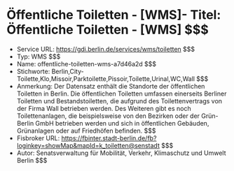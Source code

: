 # Öffentliche Toiletten - [WMS]- Titel: Öffentliche Toiletten - [WMS] $$$
- Service URL: https://gdi.berlin.de/services/wms/toiletten $$$
- Typ: WMS $$$
- Name: offentliche-toiletten-wms-a7d46a2d $$$
- Stichworte: Berlin,City-Toilette,Klo,Missoir,Parktoilette,Pissoir,Toilette,Urinal,WC,Wall $$$
- Anmerkung: Der Datensatz enthält die Standorte der öffentlichen Toiletten in Berlin. Die öffentlichen Toiletten umfassen einerseits Berliner Toiletten und Bestandstoiletten, die aufgrund des Toilettenvertrags von der Firma Wall betrieben werden. Des Weiteren gibt es noch Toilettenanlagen, die beispielsweise von den Bezirken oder der Grün-Berlin GmbH betrieben werden und sich in öffentlichen Gebäuden, Grünanlagen oder auf Friedhöfen befinden. $$$
- Fisbroker URL: https://fbinter.stadt-berlin.de/fb?loginkey=showMap&mapId=k_toiletten@senstadt $$$
- Autor: Senatsverwaltung für Mobilität, Verkehr, Klimaschutz und Umwelt Berlin $$$
